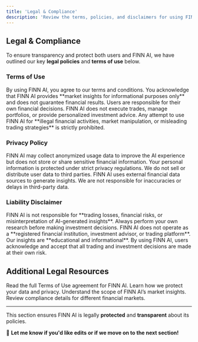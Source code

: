 ```yaml
---
title: 'Legal & Compliance'
description: 'Review the terms, policies, and disclaimers for using FINN AI.'
---
```


## Legal & Compliance

To ensure transparency and protect both users and FINN AI, we have outlined our key **legal policies** and **terms of use** below.

### Terms of Use

<AccordionGroup>
  <Accordion icon="file-signature" title="Acceptance of Terms">
    By using FINN AI, you agree to our terms and conditions. You acknowledge that FINN AI provides **market insights for informational purposes only** and does not guarantee financial results.
  </Accordion>
  <Accordion icon="handshake" title="User Responsibilities">
    Users are responsible for their own financial decisions. FINN AI does not execute trades, manage portfolios, or provide personalized investment advice.
  </Accordion>
  <Accordion icon="ban" title="Prohibited Activities">
    Any attempt to use FINN AI for **illegal financial activities, market manipulation, or misleading trading strategies** is strictly prohibited.
  </Accordion>
</AccordionGroup>

### Privacy Policy

<AccordionGroup>
  <Accordion icon="shield-alt" title="Data Collection & Usage">
    FINN AI may collect anonymized usage data to improve the AI experience but does not store or share sensitive financial information.
  </Accordion>
  <Accordion icon="lock" title="User Privacy Protection">
    Your personal information is protected under strict privacy regulations. We do not sell or distribute user data to third parties.
  </Accordion>
  <Accordion icon="database" title="Third-Party Data Sources">
    FINN AI uses external financial data sources to generate insights. We are not responsible for inaccuracies or delays in third-party data.
  </Accordion>
</AccordionGroup>

### Liability Disclaimer

<AccordionGroup>
  <Accordion icon="exclamation-triangle" title="No Financial Liability">
    FINN AI is not responsible for **trading losses, financial risks, or misinterpretation of AI-generated insights**. Always perform your own research before making investment decisions.
  </Accordion>
  <Accordion icon="globe" title="Regulatory Compliance">
    FINN AI does not operate as a **registered financial institution, investment advisor, or trading platform**. Our insights are **educational and informational**.
  </Accordion>
  <Accordion icon="scale-balanced" title="User Acknowledgment">
    By using FINN AI, users acknowledge and accept that all trading and investment decisions are made at their own risk.
  </Accordion>
</AccordionGroup>

## Additional Legal Resources

<CardGroup>
  <Card title="Terms of Use" icon="file-contract" href="/docs/legal/terms">
    Read the full Terms of Use agreement for FINN AI.
  </Card>
  <Card title="Privacy Policy" icon="user-secret" href="/docs/legal/privacy">
    Learn how we protect your data and privacy.
  </Card>
  <Card title="Market Insights Disclaimer" icon="exclamation-circle" href="/docs/market-insights-disclaimer">
    Understand the scope of FINN AI’s market insights.
  </Card>
  <Card title="Regulatory Information" icon="landmark" href="/docs/legal/regulations">
    Review compliance details for different financial markets.
  </Card>
</CardGroup>

---

This section ensures FINN AI is legally **protected** and **transparent** about its policies.  

🚀 **Let me know if you'd like edits or if we move on to the next section!**
